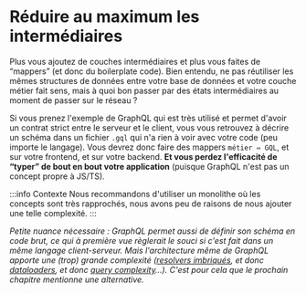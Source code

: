 # Réduire au maximum les intermédiaires

Plus vous ajoutez de couches intermédiaires et plus vous faites de “mappers” (et donc du boilerplate code). Bien entendu, ne pas réutiliser les mêmes structures de données entre votre base de données et votre couche métier fait sens, mais à quoi bon passer par des états intermédiaires au moment de passer sur le réseau ?

Si vous prenez l'exemple de GraphQL qui est très utilisé et permet d'avoir un contrat strict entre le serveur et le client, vous vous retrouvez à décrire un schéma dans un fichier `.gql` qui n'a rien à voir avec votre code (peu importe le langage). Vous devrez donc faire des mappers `métier ⇔ GQL`, et sur votre frontend, et sur votre backend. **Et vous perdez l'efficacité de “typer” de bout en bout votre application** (puisque GraphQL n'est pas un concept propre à JS/TS).

:::info Contexte
Nous recommandons d'utiliser un monolithe où les concepts sont très rapprochés, nous avons peu de raisons de nous ajouter une telle complexité.
:::

_Petite nuance nécessaire : GraphQL permet aussi de définir son schéma en code brut, ce qui à première vue règlerait le souci si c'est fait dans un même langage client-serveur. Mais l'architecture même de GraphQL apporte une (trop) grande complexité ([resolvers imbriqués](https://graphql.org/learn/execution/), et donc [dataloaders](https://github.com/graphql/dataloader), et donc [query complexity](https://typegraphql.com/docs/complexity.html)…). C'est pour cela que le prochain chapitre mentionne une alternative._
